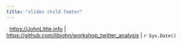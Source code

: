 ```yaml
---
title: "slides child footer"
---
```


<div class="footercc">
<i class="fab fa-creative-commons"></i>&nbsp; <i class="fab fa-creative-commons-by"></i><i class="fab fa-creative-commons-nc"></i>  <a href = "https://JohnLittle.info"><span class = "opacity30">https://</span>JohnLittle<span class = "opacity30">.info</span></a> 
<span class = "opacity30"> | <a href="https://github.com/libjohn/workshop_twitter_analysis">https://github.com/libjohn/workshop_twitter_analysis</a> | `r Sys.Date()` </span>
</div>




